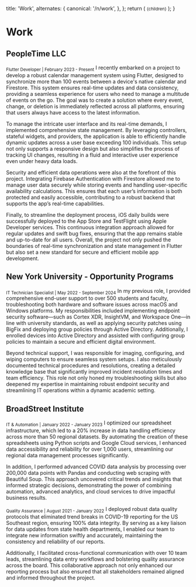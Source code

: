 
  title: 'Work',
  alternates: {
    canonical: '/n/work',
  },
};
  return (
    <small className="flex text-base text-gray-500 -mt-3 mb-3">{children}</small>
  );
}

# Work

## PeopleTime LLC
<Sub>Flutter Developer | February 2023 - Present</Sub>
I recently embarked on a project to develop a robust calendar management system using Flutter, designed to synchronize more than 100 events between a device's native calendar and Firestore. This system ensures real-time updates and data consistency, providing a seamless experience for users who need to manage a multitude of events on the go. The goal was to create a solution where every event, change, or deletion is immediately reflected across all platforms, ensuring that users always have access to the latest information.

To manage the intricate user interface and its real-time demands, I implemented comprehensive state management. By leveraging controllers, stateful widgets, and providers, the application is able to efficiently handle dynamic updates across a user base exceeding 100 individuals. This setup not only supports a responsive design but also simplifies the process of tracking UI changes, resulting in a fluid and interactive user experience even under heavy data loads.

Security and efficient data operations were also at the forefront of this project. Integrating Firebase Authentication with Firestore allowed me to manage user data securely while storing events and handling user-specific availability calculations. This ensures that each user’s information is both protected and easily accessible, contributing to a robust backend that supports the app’s real-time capabilities.

Finally, to streamline the deployment process, iOS daily builds were successfully deployed to the App Store and TestFlight using Apple Developer services. This continuous integration approach allowed for regular updates and swift bug fixes, ensuring that the app remains stable and up-to-date for all users. Overall, the project not only pushed the boundaries of real-time synchronization and state management in Flutter but also set a new standard for secure and efficient mobile app development.

## New York University - Opportunity Programs
<Sub>IT Technician Specialist | May 2022 - September 2024</Sub>
In my previous role, I provided comprehensive end-user support to over 500 students and faculty, troubleshooting both hardware and software issues across macOS and Windows platforms. My responsibilities included implementing endpoint security software—such as Cortex XDR, InsightVM, and Workspace One—in line with university standards, as well as applying security patches using BigFix and deploying group policies through Active Directory. Additionally, I enrolled devices into Active Directory and assisted with configuring group policies to maintain a secure and efficient digital environment.

Beyond technical support, I was responsible for imaging, configuring, and wiping computers to ensure seamless system setups. I also meticulously documented technical procedures and resolutions, creating a detailed knowledge base that significantly improved incident resolution times and team efficiency. This role not only honed my troubleshooting skills but also deepened my expertise in maintaining robust endpoint security and streamlining IT operations within a dynamic academic setting.

## BroadStreet Institute
<Sub>IT & Automation | January 2022 - January 2023</Sub>
I optimized our spreadsheet infrastructure, which led to a 20% increase in data handling efficiency across more than 50 regional datasets. By automating the creation of these spreadsheets using Python scripts and Google Cloud services, I enhanced data accessibility and reliability for over 1,000 users, streamlining our regional data management processes significantly.

In addition, I performed advanced COVID data analysis by processing over 200,000 data points with Pandas and conducting web scraping with Beautiful Soup. This approach uncovered critical trends and insights that informed strategic decisions, demonstrating the power of combining automation, advanced analytics, and cloud services to drive impactful business results.

<Sub>Quality Assurance | August 2021 - January 2022</Sub>
I deployed robust data quality protocols that eliminated trend breaks in COVID-19 reporting for the US Southeast region, ensuring 100% data integrity. By serving as a key liaison for data updates from state health departments, I enabled our team to integrate new information swiftly and accurately, maintaining the consistency and reliability of our reports.

Additionally, I facilitated cross-functional communication with over 10 team leads, streamlining data entry workflows and bolstering quality assurance across the board. This collaborative approach not only enhanced our reporting process but also ensured that all stakeholders remained aligned and informed throughout the project.
